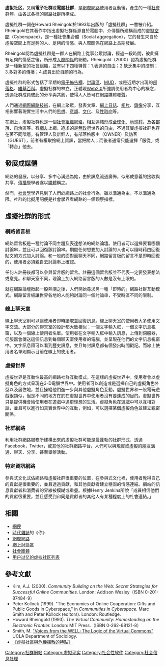 {{Multiple issues|
{{No footnotes|time=2020-08-20T20:20:11+00:00}}
{{copy edit|time=2013-06-07T02:15:05+00:00}}
}}
{{noteTA
| G1 = IT
| 1  = zh-cn:通过; zh-tw:透過; zh-hk:通過
}}
{{about|网络用户使用的交流平台|社會學上由居住在同一區域的人所構成的集體|社區|中国内地设立的“虚拟社区”行政单位|虚拟村级单位}}

'''虚拟社区'''，又稱'''電子社群'''或'''電腦社群'''，是[[網際網路|網際網路]]使用者互動後，產生的一種[[社會群體|社會群體]]，由各式各樣的[[網路社群|網路社群]]所構成。

虛擬社群一詞在Howard Rheingold於1993年出版的「虛擬社群」一書被介紹。Rheingold在其著作中指出虛擬社群係源自於電腦中，介傳播所建構而成的[[虛擬空間|虛擬空間]]（Cyberspace），是一種社會集合體（Social aggregation），它的發生來自於虛擬空間上有足夠的人、足夠的情感、與人際關係在網路上長期發展。

Rheingold認為虛擬社群是一群人在網路上從事公眾討論，經過一段時間，彼此擁有足夠的情感之後，所形成[[人際關係|人際關係]]的網絡。Rheingold（2000）認為虛擬社群是一種新型的社會組織，並有以下四種特質：1.表達的自由；2.缺乏集中的控制；3.多對多的傳播；4.成員出於自願的行為。

虛擬社群的形式包括了早期的[[電子佈告欄|電子佈告欄]]、[[討論區|討論區]]、[[MUD|MUD]]，或是近期才出現的[[部落格|部落格]]、[[維基百科|維基百科]]。虛擬社群的林立，正體現[[Web2.0|Web2.0]]所強調使用者為中心的概念，透過社群成員彼此的分享與共創，使得人人皆可在網路媒體發聲。

人們通過[[網際網路|網際網路]][[技術|技術]]，在網上聚眾，發表文章、[[網誌|網上日誌]]、[[相片|相片]]、[[Youtube|錄像]]分享，互相影響著現實生活中人們的[[思想|思想]]、[[意識|意識]]、[[文化|文化]]、及[[性取向|性取向]]等。

在網上，虛擬社群也是一個[[社會|社會]][[组织_(社会学)|組織]][[網絡|網絡]]，相互連結形成[[全球化|全球化]]、[[地球村|地球村]]，及各[[部落|部落]]、[[自治區|自治區]]等。有[[網路用戶|網友]]上網，追求的是[[無政府|無政府]]世界的[[自由|自由]]，不過其實虛擬社群也存在著不同階層，有管理人及新鮮人，有部落格版主（OWNER）及訪客（GUEST），前者有權取捨網上資訊，當把關人；而後者通常只能選擇「服從」或「轉台」他去。

== 發展成媒體 ==
網路的發展，以分享、多中心溝通為始，由於訊息流通廣佈，似形成意義的接收與共享，[[傳播學|傳播學]]學者遂以[[媒體|媒體]]稱之。

然而，[[社會學|社會學]]學界見到了人們於網路上的社會行為，雖以溝通為主，不以溝通為限。社群的比擬用詞便是社會學界看網路的一個觀察指標。

==虛擬社群的形式==
===網路留言板===
網路留言板是一種討論不同主題及表達想法的網路論壇。使用者可以選擇要看哪個討論串，並且可以回復該討論串。期間任何想要加入討論的人也可以隨時藉由回復貼文的方式加入討論。和一般的面對面聊天不同，網路留言板的留言不是即時回復的，使用者必須親自去討論串上確認。

任何人註冊後都可以參與留言版的留言。註冊這個留言版並不代表一定要發表想法或意見。和聊天室不同，理論上加入網路留言版的人數是沒有上限的。

就在網路論壇掀起一股熱潮之後，人們開始尋求另一種「即時的」網路社群互動模式。網路留言板讓世界各地的人能夠討論同一個討論串，不受時區不同的限制。

===線上聊天室===
線上聊天室則可以讓使用者即時讀取並回復訊息。線上聊天室的使用者大多使用文字交流。大部分的聊天室的設計都大致相似：一個文字輸入框，一個文字訊息視窗，以及一個線上使用者名單。使用者在文字輸入框中輸入訊息，上傳到伺服器，伺服器會傳送這個訊息到每個聊天室使用者的電腦，並呈現在他們的文字訊息視窗中。文字訊息窗可以看到歷史訊息，並且每封訊息都有個發出時間戳記。而線上使用者名單則顯示目前在線上的使用者。

===虛擬世界===
虛擬世界是互動性最高的網路社群互動模式。在這樣的虛擬世界中，使用者會以虛擬角色的方式呈現在3-D電腦世界中。使用者可以創造或是選擇自己的虛擬角色外型以及居住地，並且操縱他們進一步與其他虛擬角色互動。虛擬世界和一般電玩遊戲很類似，但是不同的地方在於在虛擬世界中使用者沒有要達成的目的。虛擬世界只是提供機會給使用者在遊戲中過更理想的生活。虛擬角色在遊戲中可以互相對話，並且可以進行如真實世界中的互動，例如，可以選擇某個虛擬角色並建立親密關係。

===社群網路===
利用社群網路服務所建構出來的虛擬社群可能是最蓬勃的社群形式，透過Facebook，Twitter，或其他的社群網路平台，人們可以與現實或虛擬的朋友溝通、聊天、分享、甚至舉辦活動。
===特定資訊網路===
參與式文化式佔網路和虛擬社群很重要的位置，在參與式文化裡，使用者覺得自己的貢獻是很重要的，並且透過貢獻，和其他貢獻者建立穩固的情感連結。網站的訊息貢獻者和消費者的界線被模糊或重疊。根據Henry Jenkins所說「成員相信他們的貢獻很重要，並且感受到和同是貢獻者的其他人有某種程度上的社會連結。」 

== 相關 ==

* [[網民|網民]]
* [[時代雜誌|時代雜誌]]的《你》
* [[網際網路|網際網路]]
* [[網上討論區|網上討論區]]
* [[社會團體|社會團體]]
* [[用户过亿的虚拟社区列表|用户过亿的虚拟社区列表]]

== 參考文獻 ==
* Kim, A.J. (2000). ''Community Building on the Web: Secret Strategies for Successful Online Communities.'' London: Addison Wesley（ISBN 0-201-87484-9）
* Peter Kollock (1999). "The Economies of Online Cooperation: Gifts and Public Goods in Cyberspace," in ''Communities in Cyberspace.'' Marc Smith and Peter Kollock (editors). London: Routledge.
* Howard Rheingold (1993). ''The Virtual Community: Homesteading on the Electronic Frontier.'' London: MIT Press.（ISBN 0-262-68121-8）
* Smith, M. [https://web.archive.org/web/20060903180302/http://www.sscnet.ucla.edu/soc/csoc/papers/voices/Voices.htm "Voices from the WELL: The Logic of the Virtual Commons"] UCLA Department of Sociology.
* [http://big5.china.com.cn/chinese/zhuanti/xxsb/1194575.htm 《虛擬社區與危機擴散的特點》] {{Wayback|url=http://big5.china.com.cn/chinese/zhuanti/xxsb/1194575.htm |date=20190603034918 }}

{{Authority control}}
[[Category:社群網站|Category:社群網站]]
[[Category:虚拟现实|Category:虚拟现实]]
[[Category:社会性软件|Category:社会性软件]]
[[Category:社会信息处理|Category:社会信息处理]]